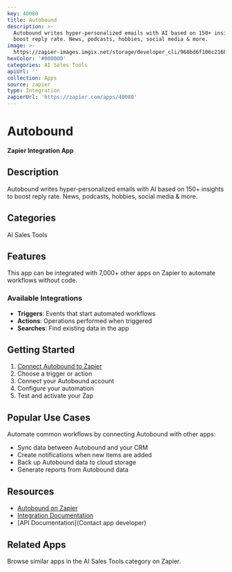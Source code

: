 ```yaml
---
key: 40080
title: Autobound
description: >-
  Autobound writes hyper-personalized emails with AI based on 150+ insights to
  boost reply rate. News, podcasts, hobbies, social media & more.
image: >-
  https://zapier-images.imgix.net/storage/developer_cli/968bd6f106c216b67660b367cf7a8bab.png?auto=format%2Ccompress&ixlib=python-3.0.0&q=50
hexColor: '#000000'
categories: AI Sales Tools
apiUrl: ''
collection: Apps
source: zapier
type: Integration
zapierUrl: 'https://zapier.com/apps/40080'
---
```

# Autobound

**Zapier Integration App**

## Description

Autobound writes hyper-personalized emails with AI based on 150+ insights to boost reply rate. News, podcasts, hobbies, social media & more.

## Categories

AI Sales Tools

## Features

This app can be integrated with 7,000+ other apps on Zapier to automate workflows without code.

### Available Integrations

- **Triggers**: Events that start automated workflows
- **Actions**: Operations performed when triggered
- **Searches**: Find existing data in the app

## Getting Started

1. [Connect Autobound to Zapier](https://zapier.com/apps/40080)
2. Choose a trigger or action
3. Connect your Autobound account
4. Configure your automation
5. Test and activate your Zap

## Popular Use Cases

Automate common workflows by connecting Autobound with other apps:

- Sync data between Autobound and your CRM
- Create notifications when new items are added
- Back up Autobound data to cloud storage
- Generate reports from Autobound data

## Resources

- [Autobound on Zapier](https://zapier.com/apps/40080)
- [Integration Documentation](https://zapier.com/apps/40080/integrations)
- [API Documentation](Contact app developer)

## Related Apps

Browse similar apps in the AI Sales Tools category on Zapier.

